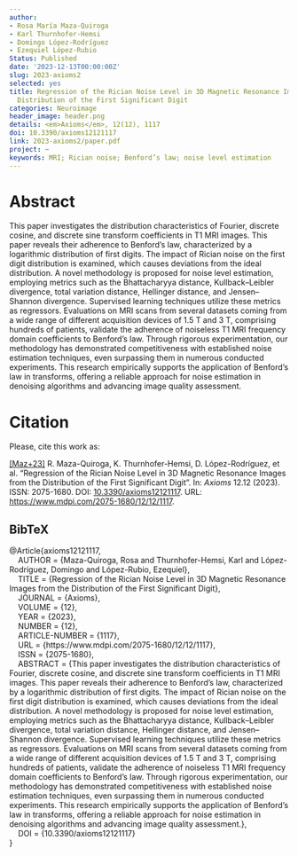 ```yaml
---
author:
- Rosa María Maza-Quiroga
- Karl Thurnhofer-Hemsi
- Domingo López-Rodríguez
- Ezequiel López-Rubio
Status: Published
date: '2023-12-13T00:00:00Z'
slug: 2023-axioms2
selected: yes
title: Regression of the Rician Noise Level in 3D Magnetic Resonance Images from the
  Distribution of the First Significant Digit
categories: Neuroimage
header_image: header.png
details: <em>Axioms</em>, 12(12), 1117
doi: 10.3390/axioms12121117
link: 2023-axioms2/paper.pdf
project: ~
keywords: MRI; Rician noise; Benford’s law; noise level estimation
---
```



# Abstract


This paper investigates the distribution characteristics of Fourier, discrete cosine, and discrete sine transform coefficients in T1 MRI images. This paper reveals their adherence to Benford’s law, characterized by a logarithmic distribution of first digits. The impact of Rician noise on the first digit distribution is examined, which causes deviations from the ideal distribution. A novel methodology is proposed for noise level estimation, employing metrics such as the Bhattacharyya distance, Kullback–Leibler divergence, total variation distance, Hellinger distance, and Jensen–Shannon divergence. Supervised learning techniques utilize these metrics as regressors. Evaluations on MRI scans from several datasets coming from a wide range of different acquisition devices of 1.5 T and 3 T, comprising hundreds of patients, validate the adherence of noiseless T1 MRI frequency domain coefficients to Benford’s law. Through rigorous experimentation, our methodology has demonstrated competitiveness with established noise estimation techniques, even surpassing them in numerous conducted experiments. This research empirically supports the application of Benford’s law in transforms, offering a reliable approach for noise estimation in denoising algorithms and advancing image quality assessment.







# Citation
Please, cite this work as:


<a name=bib-axioms12121117></a>[[Maz+23]](#cite-axioms12121117) R. Maza-Quiroga, K. Thurnhofer-Hemsi, D. López-Rodríguez, et al. “Regression of the Rician Noise Level in 3D Magnetic Resonance Images from the Distribution of the First Significant Digit”. In: _Axioms_ 12.12 (2023). ISSN: 2075-1680. DOI: [10.3390/axioms12121117](https://doi.org/10.3390%2Faxioms12121117). URL: [https://www.mdpi.com/2075-1680/12/12/1117](https://www.mdpi.com/2075-1680/12/12/1117).

::: {.callout-note appearance="minimal" collapse=true}

## BibTeX

@Article{axioms12121117,<br>&nbsp;&nbsp;&nbsp;&nbsp;AUTHOR = {Maza-Quiroga, Rosa and Thurnhofer-Hemsi, Karl and López-Rodríguez, Domingo and López-Rubio, Ezequiel},<br>&nbsp;&nbsp;&nbsp;&nbsp;TITLE = {Regression of the Rician Noise Level in 3D Magnetic Resonance Images from the Distribution of the First Significant Digit},<br>&nbsp;&nbsp;&nbsp;&nbsp;JOURNAL = {Axioms},<br>&nbsp;&nbsp;&nbsp;&nbsp;VOLUME = {12},<br>&nbsp;&nbsp;&nbsp;&nbsp;YEAR = {2023},<br>&nbsp;&nbsp;&nbsp;&nbsp;NUMBER = {12},<br>&nbsp;&nbsp;&nbsp;&nbsp;ARTICLE-NUMBER = {1117},<br>&nbsp;&nbsp;&nbsp;&nbsp;URL = {https://www.mdpi.com/2075-1680/12/12/1117},<br>&nbsp;&nbsp;&nbsp;&nbsp;ISSN = {2075-1680},<br>&nbsp;&nbsp;&nbsp;&nbsp;ABSTRACT = {This paper investigates the distribution characteristics of Fourier, discrete cosine, and discrete sine transform coefficients in T1 MRI images. This paper reveals their adherence to Benford&rsquo;s law, characterized by a logarithmic distribution of first digits. The impact of Rician noise on the first digit distribution is examined, which causes deviations from the ideal distribution. A novel methodology is proposed for noise level estimation, employing metrics such as the Bhattacharyya distance, Kullback&ndash;Leibler divergence, total variation distance, Hellinger distance, and Jensen&ndash;Shannon divergence. Supervised learning techniques utilize these metrics as regressors. Evaluations on MRI scans from several datasets coming from a wide range of different acquisition devices of 1.5 T and 3 T, comprising hundreds of patients, validate the adherence of noiseless T1 MRI frequency domain coefficients to Benford&rsquo;s law. Through rigorous experimentation, our methodology has demonstrated competitiveness with established noise estimation techniques, even surpassing them in numerous conducted experiments. This research empirically supports the application of Benford&rsquo;s law in transforms, offering a reliable approach for noise estimation in denoising algorithms and advancing image quality assessment.},<br>&nbsp;&nbsp;&nbsp;&nbsp;DOI = {10.3390/axioms12121117}<br>}

:::


